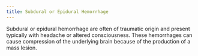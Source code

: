 ```yaml
---
title: Subdural or Epidural Hemorrhage
---
```


Subdural or epidural hemorrhage are often of traumatic origin and present typically with headache or altered consciousness. These hemorrhages can cause compression of the underlying brain because of the production of a mass lesion.
